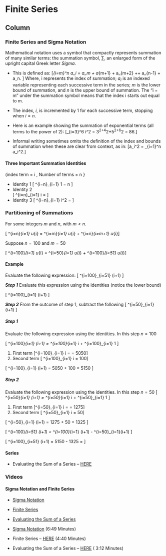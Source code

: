 Finite Series {data-navmenu="Section 5"}
=====================================

Column {.tabset}
-------------------------------------------------


### Finite Series and Sigma Notation
Mathematical notation uses a symbol that compactly represents summation of many similar terms: the summation symbol, $\sum$, an enlarged form of the upright capital Greek letter *Sigma*. 

* This is defined as:
\[\sum_{i=m}^n a_i = a_m + a_{m+1} + a_{m+2} +\cdots+ a_{n-1} + a_n. \]
Where, i represents the index of summation; $a_i$ is an indexed variable representing each successive term in the series; $m$ is the lower bound of summation, and $n$ is the upper bound of summation. The "i = m" under the summation symbol means that the index i starts out equal to m. 
* The index, $i$, is incremented by 1 for each successive term, stopping when $i = n$.

* Here is an example showing the summation of exponential terms (all terms to the power of 2):
\[\sum_{i=3}^6 i^2 = 3^2+4^2+5^2+6^2 = 86.\]
* Informal writing sometimes omits the definition of the index and bounds of summation when these are clear from context, as in:
\[\sum a_i^2 = \sum_{i=1}^n a_i^2.\]


#### Three Important Summation Identities
(index term = i , Number of terms = n }


*  Identity 1
\[ \sum^{i=n}_{i=1} 1 = n \]
*  Identity 2  
\[ \sum^{i=n}_{i=1} i = \frac{n(n+1)}{2} \]
*  Identity 3 
\[ \sum^{i=n}_{i=1} i^2 = \frac{(2n+1)(n+1)(n)}{6} \]


### Partitioning of Summations 


For some integers $m$ and $n$, with $m<n$.

\[ \sum^{i=n}_{i=1} u_{i} = \sum^{i=m}_{i=1} u_{i} + \sum^{i=n}_{i=m+1} u_{i}\]

Suppose $n=100$ and $m=50$

\[ \sum^{i=100}_{i=1} u_{i} = \sum^{i=50}_{i=1} u_{i} + \sum^{i=100}_{i=51} u_{i}\]

#### Example

Evaluate the following expression:
\[ \sum^{i=100}_{i=51} (i+1) \]


***Step 1*** Evaluate this expression using the identities (notice the lower bound)

\[ \sum^{i=100}_{i=1} (i+1) \]

***Step 2*** From the outcome of step 1, subtract the following
\[ \sum^{i=50}_{i=1} (i+1) \]




<h5>Step 1</h5> 

Evaluate the following expression using the identities. In this step $n=100$

\[ \sum^{i=100}_{i=1} (i+1)  = \sum^{i=100}_{i=1} i  +  \sum^{i=100}_{i=1} 1  \]

1. First term \[\sum^{i=100}_{i=1} i  = \frac{100\times(100+1)}{2}  = 5050\]
2. Second term \[ \sum^{i=100}_{i=1} i  =  100\]


\[ \sum^{i=100}_{i=1} (i+1)  = 5050 + 100 = 5150 \]




<h5>Step 2</h5>
Evaluate the following expression using the identities. In this step $n=50$
\[ \sum^{i=50}_{i=1} (i+1)  = \sum^{i=50}_{i=1} i  +  \sum^{i=50}_{i=1} 1  \]

1. First term \[\sum^{i=50}_{i=1} i  = \frac{50\times(50+1)}{2}  = 1275\]
2. Second term \[ \sum^{i=50}_{i=1} i  =  50\]


\[ \sum^{i=50}_{i=1} (i+1)  = 1275 + 50 = 1325 \]


\[ \sum^{i=100}_{i=51} (i+1) = \sum^{i=100}_{i=1} (i+1)  - \sum^{i=50}_{i=1}(i+1)   \]

\[ \sum^{i=100}_{i=51} (i+1)  = 5150 - 1325 =\boldsymbol{3825} \]

#### Series 

*  Evaluating the Sum of a Series – <a href="http://youtube.com/watch?v=/NhUBAYcfY_A" >HERE</a> 


### Videos




#### Sigma Notation and Finite Series

* <a href="https://www.youtube.com/watch?v=/D8zZ7nr80r8">    Sigma Notation</a>
* <a href="https://www.youtube.com/watch?v=/lwjpA522bnY">    Finite Series</a>

    
* <a href="https://www.youtube.com/watch?v=/NhUBAYcfY_A">Evaluating the Sum of a Series</a>
*  <a href="https://www.youtube.com/watch?v=O8y3OInkTsg" >Sigma Notation</a> (6:49 Minutes)
*  Finite Series – <a title="Sequences and Series : Finite Series " href="https://www.youtube.com/watch?v=HQ-nWl6Xfn4" >HERE</a> (4:40 Minutes)
*  Evaluating the Sum of a Series – <a href="http://youtu.be/NhUBAYcfY_A" >HERE</a> ( 3:12 Minutes)
